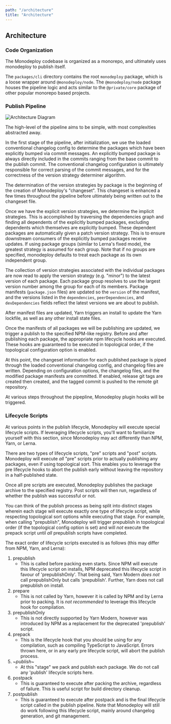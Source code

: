 ```yaml
---
path: "/architecture"
title: "Architecture"
---
```



## Architecture

### Code Organization

The Monodeploy codebase is organized as a monorepo, and ultimately uses monodeploy to publish itself.

The `packages/cli` directory contains the root `monodeploy` package, which is a loose wrapper around `@monodeploy/node`. The `@monodeploy/node` package houses the pipeline logic and acts similar to the `@private/core` package of other popular monorepo based projects.

### Publish Pipeline

![Architecture Diagram](../images/architecture.png)

The high-level of the pipeline aims to be simple, with most complexities abstracted away.

In the first stage of the pipeline, after initialization, we use the loaded conventional changelog config to determine the packages which have been explicitly bumped via commit messages. An explicitly bumped package is always directly included in the commits ranging from the base commit to the publish commit. The conventional changelog configuration is ultimately responsible for correct parsing of the commit messages, and for the correctness of the version strategy determiner algorithm.

The determination of the version strategies by package is the beginning of the creation of Monodeploy's "changeset". This changeset is enhanced a few times throughout the pipeline before ultimately being written out to the changeset file.

Once we have the explicit version strategies, we determine the implicit strategies. This is accomplished by traversing the dependencies graph and finding all dependents of the explicitly bumped packages, excluding dependents which themselves are explicitly bumped. These dependent packages are automatically given a patch version strategy. This is to ensure downstream consumers of the explicitly bumped packages receive updates. If using package groups (similar to Lerna's fixed mode), the greatest strategy is assumed for each group. Note that if no groups are specified, monodeploy defaults to treat each package as its own independent group.

The collection of version strategies associated with the individual packages are now read to apply the version strategy (e.g. "minor") to the latest version of each package. Each package group resolves to use the largest version number among the group for each of its members. Package manifests (`package.json` files) are updated so the `version` of the manifest, and the versions listed in the `dependencies`, `peerDependencies`, and `devDependencies` fields reflect the latest versions we are about to publish.

After manifest files are updated, Yarn triggers an install to update the Yarn lockfile, as well as any other install state files.

Once the manifests of all packages we will be publishing are updated, we trigger a publish to the specified NPM-like registry. Before and after publishing each package, the appropriate npm lifecycle hooks are executed. These hooks are guaranteed to be executed in topological order, if the topological configuration option is enabled.

At this point, the changeset information for each published package is piped through the loaded conventional changelog config, and changelog files are written. Depending on configuration options, the changelog files, and the modified package manifests are committed. If enabled, release git tags are created then created, and the tagged commit is pushed to the remote git repository.

At various steps throughout the pipepline, Monodeploy plugin hooks will be triggered.

### Lifecycle Scripts

At various points in the publish lifecycle, Monodeploy will execute special lifecycle scripts. If leveraging lifecycle scripts, you'll want to familiarize yourself with this section, since Monodeploy may act differently than NPM, Yarn, or Lerna.

There are two types of lifecycle scripts, "pre" scripts and "post" scripts. Monodeploy will execute _all_ "pre" scripts prior to actually publishing any packages, even if using topological sort. This enables you to leverage the pre lifecycle hooks to abort the publish early without leaving the repository in a half-published state.

Once all pre scripts are executed, Monodeploy publishes the package archive to the specified registry. Post scripts will then run, regardless of whether the publish was successful or not.

You can think of the publish process as being split into distinct stages wherein each stage will execute exactly one type of lifecycle script, while respecting topological sort options while executing that stage. For example, when calling "prepublish", Monodeploy will trigger prepublish in topological order (if the topological config option is set) and will _not_ execute the prepack script until _all_ prepublish scripts have completed.

The exact order of lifecycle scripts executed is as follows (this may differ from NPM, Yarn, and Lerna):

1. prepublish
    - This is called before packing even starts. Since NPM will execute this lifecycle script on installs, NPM deprecated this lifecycle script in favour of 'prepublishOnly'. That being said, Yarn Modern _does not_ call prepublishOnly but calls 'prepublish'. Further, Yarn does not call prepublish on install.
2. prepare
    - This is not called by Yarn, however it is called by NPM and by Lerna prior to packing. It is _not recommended_ to leverage this lifecycle hook for compilation.
3. prepublishOnly
    - This is not directly supported by Yarn Modern, however was introduced by NPM as a replacement for the deprecated 'prepublish' script.
4. prepack
    - This is the lifecycle hook that you should be using for any compilation, such as compiling TypeScript to JavaScript. Errors thrown here, or in any early pre lifecycle script, will abort the publish process.
5. ~_publish_~
    - At this "stage" we pack and publish each package. We do not call any 'publish' lifecycle scripts here.
6. postpack
    - This is guaranteed to execute after packing the archive, regardless of failure. This is useful script for build directory cleanup.
7. postpublish
    - This is guaranteed to execute after postpack and is the final lifecycle script called in the publish pipeline. Note that Monodeploy will still do work following this lifecycle script, mainly around changelog generation, and git management.

